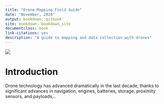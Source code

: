 ```yaml
--- 
title: "Drone Mapping Field Guide"
date: "November, 2020"
output: bookdown::gitbook
site: bookdown::bookdown_site
documentclass: book
link-citations: yes
description: "A guide to mapping and data collection with drones"
---
```


![](images/fld-gde-banner_640x170.jpg)

# Introduction

Drone technology has advanced dramatically in the last decade, thanks to significant advances in navigation, engines, batteries, storage, proximity sensors, and payloads,..


